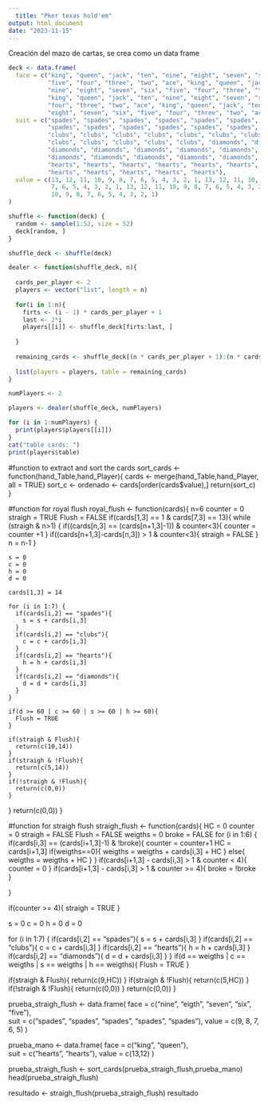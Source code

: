 ```yaml
---
  title: "Pker texas hold'em"
output: html_document
date: "2023-11-15"
---
```

  
Creación del mazo de cartas, se crea como un data frame

```r
deck <- data.frame(
  face = c("king", "queen", "jack", "ten", "nine", "eight", "seven", "six",
           "five", "four", "three", "two", "ace", "king", "queen", "jack", "ten", 
           "nine", "eight", "seven", "six", "five", "four", "three", "two", "ace", 
           "king", "queen", "jack", "ten", "nine", "eight", "seven", "six", "five", 
           "four", "three", "two", "ace", "king", "queen", "jack", "ten", "nine", 
           "eight", "seven", "six", "five", "four", "three", "two", "ace"),  
  suit = c("spades", "spades", "spades", "spades", "spades", "spades", 
           "spades", "spades", "spades", "spades", "spades", "spades", "spades", 
           "clubs", "clubs", "clubs", "clubs", "clubs", "clubs", "clubs", "clubs", 
           "clubs", "clubs", "clubs", "clubs", "clubs", "diamonds", "diamonds", 
           "diamonds", "diamonds", "diamonds", "diamonds", "diamonds", "diamonds", 
           "diamonds", "diamonds", "diamonds", "diamonds", "diamonds", "hearts", 
           "hearts", "hearts", "hearts", "hearts", "hearts", "hearts", "hearts", 
           "hearts", "hearts", "hearts", "hearts", "hearts"), 
  value = c(13, 12, 11, 10, 9, 8, 7, 6, 5, 4, 3, 2, 1, 13, 12, 11, 10, 9, 8, 
            7, 6, 5, 4, 3, 2, 1, 13, 12, 11, 10, 9, 8, 7, 6, 5, 4, 3, 2, 1, 13, 12, 11, 
            10, 9, 8, 7, 6, 5, 4, 3, 2, 1)
)
```



```r



shuffle <- function(deck) { 
  random <- sample(1:52, size = 52)
  deck[random, ]
}

shuffle_deck <- shuffle(deck)

dealer <- function(shuffle_deck, n){
  
  cards_per_player <- 2
  players <- vector("list", length = n)
  
  for(i in 1:n){
    firts <- (i - 1) * cards_per_player + 1
    last <- 2*i
    players[[i]] <- shuffle_deck[firts:last, ]
    
  }
  
  remaining_cards <- shuffle_deck[(n * cards_per_player + 1):(n * cards_per_player + 5), ]
  
  list(players = players, table = remaining_cards)
}

numPlayers <- 2

players <- dealer(shuffle_deck, numPlayers)

for (i in 1:numPlayers) {
  print(players$players[[i]])
}
cat("table cards: ")
print(players$table)


```
#function to extract and sort the cards 
sort_cards <- function(hand_Table,hand_Player){
  cards <- merge(hand_Table,hand_Player, all = TRUE)
  sort_c <- ordenado <- cards[order(cards$value),]
  return(sort_c) 
}

#function for royal flush 
royal_flush <- function(cards){
  n=6
  counter = 0
  straigh = TRUE
  Flush = FALSE
  if(cards[1,3] == 1 & cards[7,3] == 13){
    while (straigh & n>1) {
      if((cards[n,3] == (cards[n+1,3]-1)) & counter<3){
        counter = counter +1
      }
      if((cards[n+1,3]-cards[n,3]) > 1 & counter<3){
        straigh = FALSE
      }
      n = n-1
    }
    
    s = 0
    c = 0
    h = 0
    d = 0
    
    cards[1,3] = 14
    
    for (i in 1:7) {
      if(cards[i,2] == "spades"){
        s = s + cards[i,3]
      }
      if(cards[i,2] == "clubs"){
        c = c + cards[i,3]
      }
      if(cards[i,2] == "hearts"){
        h = h + cards[i,3]
      }
      if(cards[i,2] == "diamonds"){
        d = d + cards[i,3]
      }
    }
    
    if(d >= 60 | c >= 60 | s >= 60 | h >= 60){
      Flush = TRUE
    }
    
    if(straigh & Flush){
      return(c(10,14))
    }
    if(straigh & !Flush){
      return(c(5,14))
    }
    if(!straigh & !Flush){
      return(c(0,0))
    }
  }
  return(c(0,0))
}

#function for straigh flush
straigh_flush <- function(cards){
  HC = 0
  counter = 0
  straigh = FALSE
  Flush = FALSE
  weigths = 0
  broke = FALSE
  for (i in 1:6) {
    if(cards[i,3] == (cards[i+1,3]-1) & !broke){
      counter = counter+1
      HC = cards[i+1,3]
      if(weigths==0){
        weigths = weigths + cards[i,3] + HC
      }
      else{
        weigths = weigths + HC
      }
    }
    if(cards[i+1,3] - cards[i,3] > 1 & counter < 4){
      counter = 0
    }
    if(cards[i+1,3] - cards[i,3] > 1 & counter >= 4){
      broke = !broke
    }
    
  }
  
  
  if(counter >= 4){
    straigh = TRUE
  }
  
  s = 0
  c = 0
  h = 0
  d = 0
  
  for (i in 1:7) {
    if(cards[i,2] == "spades"){
      s = s + cards[i,3]
    }
    if(cards[i,2] == "clubs"){
      c = c + cards[i,3]
    }
    if(cards[i,2] == "hearts"){
      h = h + cards[i,3]
    }
    if(cards[i,2] == "diamonds"){
      d = d + cards[i,3]
    }
  }
  if(d == weigths | c == weigths | s == weigths | h == weigths){
    Flush = TRUE
  }
  
  if(straigh & Flush){
    return(c(9,HC))
  }
  if(straigh & !Flush){
    return(c(5,HC))
  }
  if(!straigh & !Flush){
    return(c(0,0))
  }
  return(c(0,0))
}

  



prueba_straigh_flush <- data.frame(
  face = c("nine", "eigth", "seven", "six", "five"),  
  suit = c("spades", "spades", "spades", "spades", "spades"), 
  value = c(9, 8, 7, 6, 5)
)

prueba_mano <- data.frame(
  face = c("king", "queen"),  
  suit = c("hearts", "hearts"), 
  value = c(13,12)
)

prueba_straigh_flush <- sort_cards(prueba_straigh_flush,prueba_mano)
head(prueba_straigh_flush)

resultado <- straigh_flush(prueba_straigh_flush)
resultado
